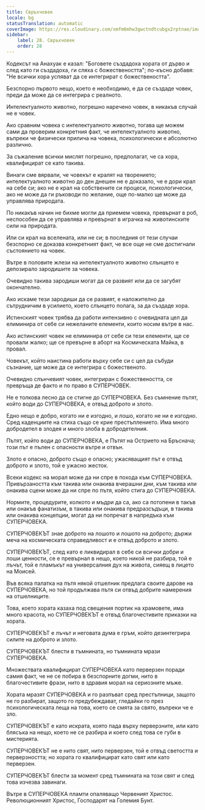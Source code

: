 ```yaml
---
title: Свръхчовек
locale: bg
statusTranslation: automatic
coverImage: https://res.cloudinary.com/xmfm6mhw3gwctndtcubgx2rptnae/image/upload/v1741354419/small_cover_la_gran_rebelion_28716e29d2.webp
sidebar:
    label: 28. Свръхчовек
    order: 28
---
```

Кодексът на Анахуак е казал: "Боговете създадоха хората от дърво и след като ги създадоха, ги сляха с божествеността"; по-късно добавя: "Не всички хора успяват да се интегрират с божествеността".

Безспорно първото нещо, което е необходимо, е да се създаде човек, преди да може да се интегрира с реалното.

Интелектуалното животно, погрешно наречено човек, в никакъв случай не е човек.

Ако сравним човека с интелектуалното животно, тогава ще можем сами да проверим конкретния факт, че интелектуалното животно, въпреки че физически прилича на човека, психологически е абсолютно различно.

За съжаление всички мислят погрешно, предполагат, че са хора, квалифицират се като такива.

Винаги сме вярвали, че човекът е кралят на творението; интелектуалното животно до ден днешен не е доказало, че е дори крал на себе си; ако не е крал на собствените си процеси, психологически, ако не може да ги ръководи по желание, още по-малко ще може да управлява природата.

По никакъв начин не бихме могли да приемем човека, превърнат в роб, неспособен да се управлява и превърнат в играчка на животинските сили на природата.

Или си крал на вселената, или не си; в последния от тези случаи безспорно се доказва конкретният факт, че все още не сме достигнали състоянието на човек.

Вътре в половите жлези на интелектуалното животно слънцето е депозирало зародишите за човека.

Очевидно такива зародиши могат да се развият или да се загубят окончателно.

Ако искаме тези зародиши да се развият, е наложително да сътрудничим в усилието, което слънцето полага, за да създаде хора.

Истинският човек трябва да работи интензивно с очевидната цел да елиминира от себе си нежеланите елементи, които носим вътре в нас.

Ако истинският човек не елиминира от себе си тези елементи, ще се провали жалко; ще се превърне в аборт на Космическата Майка, в провал.

Човекът, който наистина работи върху себе си с цел да събуди съзнание, ще може да се интегрира с божественото.

Очевидно слънчевият човек, интегриран с божествеността, се превръща де факто и по право в СУПЕРЧОВЕК.

Не е толкова лесно да се стигне до СУПЕРЧОВЕКА. Без съмнение пътят, който води до СУПЕРЧОВЕКА, е отвъд доброто и злото.

Едно нещо е добро, когато ни е изгодно, и лошо, когато не ни е изгодно. Сред каденциите на стиха също се крие престъплението. Има много добродетел в злодея и много злоба в добродетелния.

Пътят, който води до СУПЕРЧОВЕКА, е Пътят на Острието на Бръснача; този път е пълен с опасности вътре и отвън.

Злото е опасно, доброто също е опасно; ужасяващият път е отвъд доброто и злото, той е ужасно жесток.

Всеки кодекс на морал може да ни спре в похода към СУПЕРЧОВЕКА. Привързаността към такива или онакива вчерашни дни, към такива или онакива сцени може да ни спре по пътя, който стига до СУПЕРЧОВЕКА.

Нормите, процедурите, колкото и мъдри да са, ако са потопени в такъв или онакъв фанатизъм, в такива или онакива предразсъдъци, в такива или онакива концепции, могат да ни попречат в напредъка към СУПЕРЧОВЕКА.

СУПЕРЧОВЕКЪТ знае доброто на лошото и лошото на доброто; държи меча на космическата справедливост и е отвъд доброто и злото.

СУПЕРЧОВЕКЪТ, след като е ликвидирал в себе си всички добри и лоши ценности, се е превърнал в нещо, което никой не разбира, той е лъчът, той е пламъкът на универсалния дух на живота, сияещ в лицето на Моисей.

Във всяка палатка на пътя някой отшелник предлага своите дарове на СУПЕРЧОВЕКА, но той продължава пътя си отвъд добрите намерения на отшелниците.

Това, което хората казаха под свещения портик на храмовете, има много красота, но СУПЕРЧОВЕКЪТ е отвъд благочестивите приказки на хората.

СУПЕРЧОВЕКЪТ е лъчът и неговата дума е гръм, който дезинтегрира силите на доброто и злото.

СУПЕРЧОВЕКЪТ блести в тъмнината, но тъмнината мрази СУПЕРЧОВЕКА.

Множествата квалифицират СУПЕРЧОВЕКА като перверзен поради самия факт, че не се побира в безспорните догми, нито в благочестивите фрази, нито в здравия морал на сериозните мъже.

Хората мразят СУПЕРЧОВЕКА и го разпъват сред престъпници, защото не го разбират, защото го предубеждават, гледайки го през психологическата леща на това, което се смята за свято, въпреки че е зло.

СУПЕРЧОВЕКЪТ е като искрата, която пада върху перверзните, или като блясъка на нещо, което не се разбира и което след това се губи в мистерията.

СУПЕРЧОВЕКЪТ не е нито свят, нито перверзен, той е отвъд светостта и перверзността; но хората го квалифицират като свят или като перверзен.

СУПЕРЧОВЕКЪТ блести за момент сред тъмнината на този свят и след това изчезва завинаги.

Вътре в СУПЕРЧОВЕКА пламти опаляващо Червеният Христос. Революционният Христос, Господарят на Големия Бунт.

